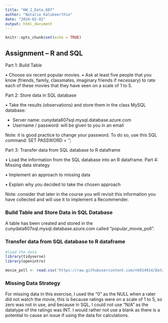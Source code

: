 ---
title: "HW_2_Data_607"
author: "Natalie Kalukeerthie"
date: "2024-02-02"
output: html_document
---

```{r setup, include=FALSE}
knitr::opts_chunk$set(echo = TRUE)
```

## Assignment – R and SQL

Part 1: Build Table

• Choose six recent popular movies.
• Ask at least five people that you know (friends, family, classmates, imaginary friends if
necessary) to rate each of these movies that they have seen on a scale of 1 to 5.

Part 2: Store data in SQL database

• Take the results (observations) and store them in the class MySQL database:

- Server name: cunydata607sql.mysql.database.azure.com
- Username / password: will be given to you in an email

Note: it is good practice to change your password. To do so, use this SQL command:
SET PASSWORD = ‘<your new password here>';

Part 3: Transfer data from SQL database to R dataframe

• Load the information from the SQL database into an R dataframe.
Part 4: Missing data strategy

• Implement an approach to missing data

• Explain why you decided to take the chosen approach

Note: consider that later in the course you will revisit this information you have collected and
will use it to implement a Recommender.

### Build Table and Store Data in SQL Database

A table has been created and stored in the cunydata607sql.mysql.database.azure.com called "popular_movie_poll".

### Transfer data from SQL database to R dataframe
```{r dataframe}

#load the data
library(tidyverse)
library(openintro)

movie_poll <- read.csv('https://raw.githubusercontent.com/nk014914/Data-607/main/popular_movie_poll.csv')

```

### Missing Data Strategy

For missing data in this exercise, I used the "0" as the NULL when a rater did not watch the movie, this is because ratings were on a scale of 1 to 5, so zero was not in use, and because in SQL, I could not use "N/A" as the datatype of the ratings was INT. I would rather not use a blank as there is a potential to cause an issue if using the data for calculations. 
